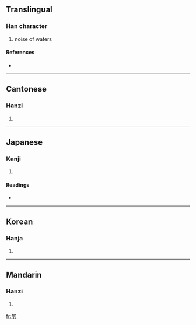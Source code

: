 ==Translingual==

===Han character===
{{Han char|rn=20|rad=勹|as=05|sn=7|four=2742<sub>0</sub>|canj=心一火十 (PMFJ), X心一火十 (XPMFJ)}}

# noise of waters

====References====
* {{Han ref|kx=0151.070|dkj=02515|dj=0340.130|hdz=10258.070|uh=5309|ud=21257|bh=CA71|bd=51825}}

----

==Cantonese==

===Hanzi===
{{yue-hanzi|jyut=|y=ping1}}

# {{defn|Cantonese}}

----

==Japanese==

===Kanji===
{{ja-kanji|grade=|rs=勹05}}

# {{defn|Japanese}}

====Readings====
* {{ja-readings|on=[[ひょう]] (hyō)|kun=}}

----

==Korean==

===Hanja===
{{ko-hanja|hangeul=평|rv=pyeong|mr=p'yŏng}}

# {{defn|Korean}}

----

==Mandarin==

===Hanzi===
{{cmn-hanzi|pin=[[pēng]] ([[peng1]])|wg=p'eng<sup>1</sup>}}

# {{defn|Mandarin}}

[[fr:匉]]